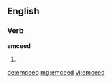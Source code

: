 ==English==

===Verb===
'''emceed'''

# {{en-past of|emcee}}

[[de:emceed]]
[[mg:emceed]]
[[vi:emceed]]